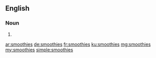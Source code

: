 ==English==

===Noun===
{{head|en|plural}}

# {{plural of|smoothie|lang=en}}

[[ar:smoothies]]
[[de:smoothies]]
[[fr:smoothies]]
[[ku:smoothies]]
[[mg:smoothies]]
[[my:smoothies]]
[[simple:smoothies]]